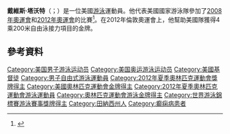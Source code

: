 '''戴維斯·塔沃特'''（{{lang-en|Davis Tarwater}}；{{bd|1984年|3月24日}}）是一位美國[[游泳|游泳]]運動員。他代表美國國家游泳隊參加了[[2008年奧運會|2008年奧運會]]和[[2012年奧運會|2012年奧運會]]的比賽<ref name=strikes>{{cite news|title=At long last, Davis Tarwater strikes Olympic gold|author=Mike Griffith|date=July 31, 2012|work=Knoxville New Sentinel|url=http://www.knoxnews.com/news/2012/jul/31/webbs-davis-tarwater-swims-strong-leg-us-team-qual/|accessdate=July 1, 2012|archive-date=2012-12-29|archive-url=https://web.archive.org/web/20121229093535/http://www.knoxnews.com/news/2012/jul/31/webbs-davis-tarwater-swims-strong-leg-us-team-qual/|dead-url=no}}</ref>。在2012年倫敦奧運會上，他幫助美國隊獲得4乘200米自由泳接力項目的金牌。

==參考資料==
{{reflist}}

{{Sport-bio-stub}}
{{DEFAULTSORT:Tarwater, Davis}}
[[Category:美国男子游泳运动员|Category:美国男子游泳运动员]]
[[Category:美国奥运游泳运动员|Category:美国奥运游泳运动员]]
[[Category:美國基督徒|Category:美國基督徒]]
[[Category:男子自由式游泳運動員|Category:男子自由式游泳運動員]]
[[Category:2012年夏季奧林匹克運動會獎牌得主|Category:2012年夏季奧林匹克運動會獎牌得主]]
[[Category:美國奧林匹克運動會金牌得主|Category:美國奧林匹克運動會金牌得主]]
[[Category:2012年夏季奧林匹克運動會游泳運動員|Category:2012年夏季奧林匹克運動會游泳運動員]]
[[Category:奧林匹克運動會游泳金牌得主|Category:奧林匹克運動會游泳金牌得主]]
[[Category:世界游泳錦標賽游泳賽事獎牌得主|Category:世界游泳錦標賽游泳賽事獎牌得主]]
[[Category:田納西州人|Category:田納西州人]]
[[Category:癫痫病患者|Category:癫痫病患者]]